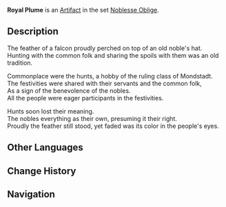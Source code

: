 {{Artifact Infobox
|image = Item Royal Plume.png
|set   = Noblesse Oblige
|piece = Plume of Death
}}
{{Description|A feathered hat accessory worn by the old aristocrats of Mondstadt on hunts. It still stands proudly as if no time has passed.}}
'''Royal Plume''' is an [[Artifact]] in the set [[Noblesse Oblige]].

==Description==
The feather of a falcon proudly perched on top of an old noble's hat.<br />Hunting with the common folk and sharing the spoils with them was an old tradition.

Commonplace were the hunts, a hobby of the ruling class of Mondstadt.<br />The festivities were shared with their servants and the common folk,<br />As a sign of the benevolence of the nobles.<br />All the people were eager participants in the festivities.

Hunts soon lost their meaning.<br />The nobles everything as their own, presuming it their right.<br />Proudly the feather still stood, yet faded was its color in the people's eyes.

==Other Languages==
{{Other Languages
|en      = Royal Plume
|zhs     = 宗室之翎
|zhs_rm  = Zōngshì zhī Líng
|zht     = 宗室之翎
|zht_rm  = Zōngshì zhī Líng
|zh_tl   = Royal Feather
|ja      = 旧貴族の羽根
|ja_rm   = Kyuu Kizoku no Hane
|ja_tl   = Old Noble's Plume
|ko      = 왕실의 깃털
|ko_rm   = Wangsil-ui Gitteol
|ko_tl   = Royal Feather
|es      = Pluma Real
|es_tl   = 
|fr      = Plume du Noble
|fr_tl   = Feather of the Noble
|ru      = Королевское перо
|ru_tl   = 
|th      = Royal Plume
|vi      = Lông Vũ Tông Thất
|vi_tl   = 
|de      = Königliche Feder
|de_tl   = Royal Feather
|id      = Royal Plume
|pt      = Pena Real
|pt_tl   = 
}}

==Change History==
{{Change History|1.0}}

==Navigation==
{{Artifact Set Navbox|Noblesse Oblige}}